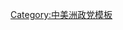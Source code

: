 {{Navbox
 | name   = 巴拿马政党
 | title  = [[巴拿马政党列表|巴拿马政党]] {{flagicon|Panama}}
 | bodyclass = hlist
 | group1 = [[巴拿马国会|国会]]
 | list1  = {{Navbox subgroup
  | group1 = 执政党 (40)
  | list1  = 
* [[民主革命党 (巴拿马)|民主革命党]] (35)
* {{link-en|民族主义共和自由运动|Nationalist Republican Liberal Movement}} (5)
  | group2 = 反对党 (26)
  | list2  = 
* [[民主变革 (巴拿马)|民主变革党]] (18)
* [[巴拿马主义党]] (8)
  | group3 = 无党籍 (5)
  | list3  = 无党籍人士 (5)
}}

| below  = 
* [[Portal:Politics|政治]]
* [[执政党列表]]
* [[巴拿马政治]]}}<noinclude>

[[Category:中美洲政党模板]]
</noinclude>